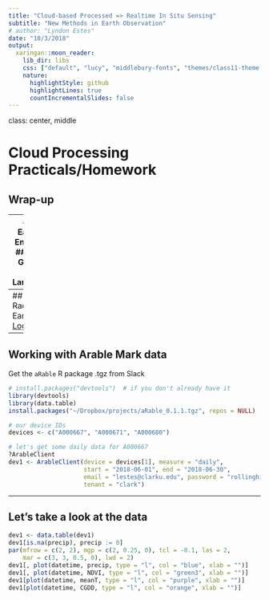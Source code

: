 ```yaml
---
title: "Cloud-based Processed => Realtime In Situ Sensing"
subtitle: "New Methods in Earth Observation"
# author: "Lyndon Estes"
date: "10/3/2018"
output:
  xaringan::moon_reader:
    lib_dir: libs
    css: ["default", "lucy", "middlebury-fonts", "themes/class11-theme.css"]
    nature:
      highlightStyle: github
      highlightLines: true
      countIncrementalSlides: false
---
```

class: center, middle

# Cloud Processing Practicals/Homework
## Wrap-up

---
## Earth Engine 
### 1. GCVI on Landsat

[Code](https://code.earthengine.google.com/21f7df3222b920bc725ab242c729ec37)

### 2. Upload Planet and UAS imagery

### 3. Planet ImageCollection and GCVI

[Code](https://code.earthengine.google.com/21f7df3222b920bc725ab242c729ec37)

---
## Radiant Earth
[Login](https://app.radiant.earth)


---
## Working with Arable Mark data

Get the `aRable` R package .tgz from Slack

```r
# install.packages("devtools")  # if you don't already have it
library(devtools)
library(data.table)
install.packages("~/Dropbox/projects/aRable_0.1.1.tgz", repos = NULL)

# our device IDs
devices <- c("A000667", "A000671", "A000680")

# let's get some daily data for A000667
?ArableClient
dev1 <- ArableClient(device = devices[1], measure = "daily",
                     start = "2018-06-01", end = "2018-06-30",
                     email = "lestes@clarku.edu", password = "rollinghills88",
                     tenant = "clark")
```

---

## Let's take a look at the data

```r
dev1 <- data.table(dev1)
dev1[is.na(precip), precip := 0]
par(mfrow = c(2, 2), mgp = c(2, 0.25, 0), tcl = -0.1, las = 2, 
    mar = c(3, 3, 0.5, 0), lwd = 2)
dev1[, plot(datetime, precip, type = "l", col = "blue", xlab = "")]
dev1[, plot(datetime, NDVI, type = "l", col = "green3", xlab = "")]
dev1[plot(datetime, meanT, type = "l", col = "purple", xlab = "")]
dev1[plot(datetime, CGDD, type = "l", col = "orange", xlab = "")]

```














